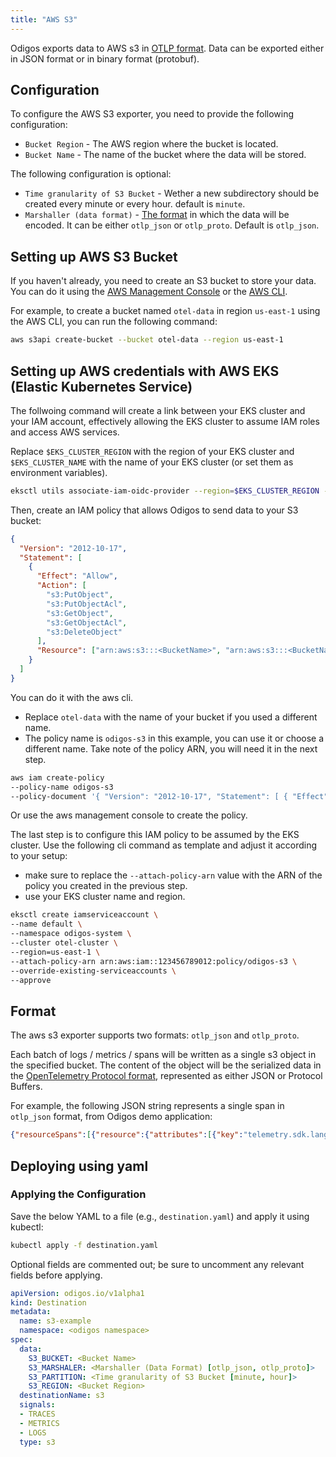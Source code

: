 ```yaml
---
title: "AWS S3"
---
```


Odigos exports data to AWS s3 in [OTLP format](https://opentelemetry.io/docs/specs/otlp/).
Data can be exported either in JSON format or in binary format (protobuf).

## Configuration

To configure the AWS S3 exporter, you need to provide the following configuration:

- `Bucket Region` - The AWS region where the bucket is located.
- `Bucket Name` - The name of the bucket where the data will be stored.

The following configuration is optional:

- `Time granularity of S3 Bucket` - Wether a new subdirectory should be created every minute or every hour. default is `minute`.
- `Marshaller (data format)` - [The format](#format) in which the data will be encoded. It can be either `otlp_json` or `otlp_proto`. Default is `otlp_json`.

## Setting up AWS S3 Bucket

If you haven't already, you need to create an S3 bucket to store your data. 
You can do it using the [AWS Management Console](https://console.aws.amazon.com/s3/home) or the [AWS CLI](https://docs.aws.amazon.com/cli/latest/userguide/cli-chap-welcome.html).

For example, to create a bucket named `otel-data` in region `us-east-1` using the AWS CLI, you can run the following command:

```bash
aws s3api create-bucket --bucket otel-data --region us-east-1
```

## Setting up AWS credentials with AWS EKS (Elastic Kubernetes Service)

The follwoing command will create a link between your EKS cluster and your IAM account, 
effectively allowing the EKS cluster to assume IAM roles and access AWS services.

Replace `$EKS_CLUSTER_REGION` with the region of your EKS cluster and `$EKS_CLUSTER_NAME` with the name of your EKS cluster (or set them as environment variables).

```bash
eksctl utils associate-iam-oidc-provider --region=$EKS_CLUSTER_REGION --cluster=$EKS_CLUSTER_NAME --approve
```

Then, create an IAM policy that allows Odigos to send data to your S3 bucket:

```json
{
  "Version": "2012-10-17",
  "Statement": [
    {
      "Effect": "Allow",
      "Action": [
        "s3:PutObject",
        "s3:PutObjectAcl",
        "s3:GetObject",
        "s3:GetObjectAcl",
        "s3:DeleteObject"
      ],
      "Resource": ["arn:aws:s3:::<BucketName>", "arn:aws:s3:::<BucketName>/*"]
    }
  ]
}
```

You can do it with the aws cli. 
- Replace `otel-data` with the name of your bucket if you used a different name.
- The policy name is `odigos-s3` in this example, you can use it or choose a different name. Take note of the policy ARN, you will need it in the next step.

```bash
aws iam create-policy 
--policy-name odigos-s3 
--policy-document '{ "Version": "2012-10-17", "Statement": [ { "Effect": "Allow", "Action": [ "s3:PutObject", "s3:PutObjectAcl", "s3:GetObject", "s3:GetObjectAcl", "s3:DeleteObject" ], "Resource": ["arn:aws:s3:::otel-data", "arn:aws:s3:::otel-data/*"] } ] }'
```

Or use the aws management console to create the policy.

The last step is to configure this IAM policy to be assumed by the EKS cluster. Use the following cli command as template and adjust it according to your setup:
- make sure to replace the `--attach-policy-arn` value with the ARN of the policy you created in the previous step.
- use your EKS cluster name and region.

```bash
eksctl create iamserviceaccount \
--name default \
--namespace odigos-system \
--cluster otel-cluster \
--region=us-east-1 \
--attach-policy-arn arn:aws:iam::123456789012:policy/odigos-s3 \
--override-existing-serviceaccounts \
--approve
```

## Format

The aws s3 exporter supports two formats: `otlp_json` and `otlp_proto`.

Each batch of logs / metrics / spans will be written as a single s3 object in the specified bucket.
The content of the object will be the serialized data in the [OpenTelemetry Protocol format](https://github.com/open-telemetry/opentelemetry-proto), 
represented as either JSON or Protocol Buffers.

For example, the following JSON string represents a single span in `otlp_json` format, from Odigos demo application:

```json
{"resourceSpans":[{"resource":{"attributes":[{"key":"telemetry.sdk.language","value":{"stringValue":"python"}},{"key":"telemetry.sdk.name","value":{"stringValue":"opentelemetry"}},{"key":"telemetry.sdk.version","value":{"stringValue":"1.19.0"}},{"key":"service.name","value":{"stringValue":"inventory"}},{"key":"odigos.device","value":{"stringValue":"python"}},{"key":"telemetry.auto.version","value":{"stringValue":"0.40b0"}},{"key":"k8s.namespace.name","value":{"stringValue":"default"}},{"key":"k8s.deployment.name","value":{"stringValue":"inventory"}},{"key":"k8s.pod.name","value":{"stringValue":"inventory-7b87f7566c-2d6fq"}},{"key":"container.name","value":{"stringValue":"inventory"}},{"key":"k8s.node.name","value":{"stringValue":"ip-192-168-4-178.ec2.internal"}}]},"scopeSpans":[{"scope":{"name":"opentelemetry.instrumentation.flask","version":"0.40b0"},"spans":[{"traceId":"9ee5a0de5802d3f1e7f93440f892509c","spanId":"88a4bfb5bfcaf297","parentSpanId":"f9d7bb9e9243df06","name":"/buy","kind":2,"startTimeUnixNano":"1707600957298456744","endTimeUnixNano":"1707600958303042894","attributes":[{"key":"http.method","value":{"stringValue":"POST"}},{"key":"http.server_name","value":{"stringValue":"0.0.0.0"}},{"key":"http.scheme","value":{"stringValue":"http"}},{"key":"net.host.port","value":{"intValue":"8080"}},{"key":"http.host","value":{"stringValue":"inventory:8080"}},{"key":"http.target","value":{"stringValue":"/buy?id=10"}},{"key":"net.peer.ip","value":{"stringValue":"192.168.13.194"}},{"key":"http.user_agent","value":{"stringValue":"Java/17.0.9"}},{"key":"net.peer.port","value":{"intValue":"49420"}},{"key":"http.flavor","value":{"stringValue":"1.1"}},{"key":"http.route","value":{"stringValue":"/buy"}},{"key":"http.status_code","value":{"intValue":"200"}}],"status":{}}]}]}]}
```

## Deploying using yaml

### Applying the Configuration
Save the below YAML to a file (e.g., `destination.yaml`) and apply it using kubectl:

```bash
kubectl apply -f destination.yaml
```
Optional fields are commented out; be sure to uncomment any relevant fields before applying.


```yaml
apiVersion: odigos.io/v1alpha1
kind: Destination
metadata:
  name: s3-example
  namespace: <odigos namespace>
spec:
  data:
    S3_BUCKET: <Bucket Name>
    S3_MARSHALER: <Marshaller (Data Format) [otlp_json, otlp_proto]>
    S3_PARTITION: <Time granularity of S3 Bucket [minute, hour]>
    S3_REGION: <Bucket Region>
  destinationName: s3
  signals:
  - TRACES
  - METRICS
  - LOGS
  type: s3
```